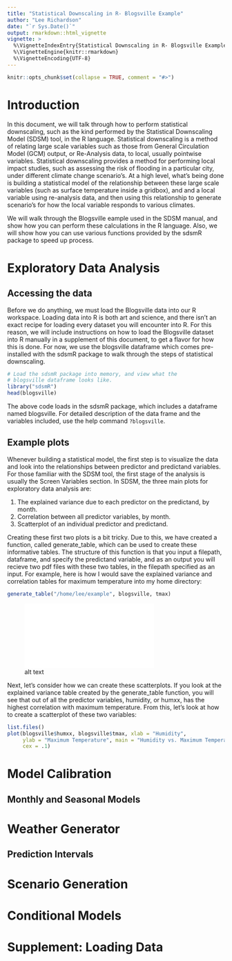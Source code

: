 ```yaml
---
title: "Statistical Downscaling in R- Blogsville Example"
author: "Lee Richardson"
date: "`r Sys.Date()`"
output: rmarkdown::html_vignette
vignette: >
  %\VignetteIndexEntry{Statistical Downscaling in R- Blogsville Example}
  %\VignetteEngine{knitr::rmarkdown}
  %\VignetteEncoding{UTF-8}
---
```



```r
knitr::opts_chunk$set(collapse = TRUE, comment = "#>")
```


# Introduction

In this document, we will talk through how to perform statistical downscaling, such as the kind performed by the Statistical Downscaling Model (SDSM) tool, in the R language. Statistical downscaling is a method of relating large scale variables such as those from General Circulation Model (GCM) output, or Re-Analysis data, to local, usually pointwise variables. Statistical downscaling provides a method for performing local impact studies, such as assessing the risk of flooding in a particular city, under different climate change scenario's. At a high level, what's being done is building a statistical model of the relationship between these large scale variables (such as surface temperature inside a gridbox), and and a local variable using re-analysis data, and then using this relationship to generate scenario's for how the local variable responds to various climates. 

We will walk through the Blogsville eample used in the SDSM manual, and show how you can perform these calculations in the R language. Also, we will show how you can use various functions provided by the sdsmR package to speed up process. 

# Exploratory Data Analysis 

## Accessing the data
Before we do anything, we must load the Blogsville data into our R workspace. Loading data into R is both art and science, and there isn't an exact recipe for loading every dataset you will encounter into R. For this reason, we will include instructions on how to load the Blogsville dataset into R manually in a supplement of this document, to get a flavor for how this is done. For now, we use the blogsville dataframe which comes pre-installed with the sdsmR package to walk through the steps of statistical downscaling. 

```r
# Load the sdsmR package into memory, and view what the 
# blogsville dataframe looks like. 
library("sdsmR")
head(blogsville)
```

The above code loads in the sdsmR package, which includes a dataframe named blogsville. For detailed description of the data frame and the variables included, use the help command `?blogsville`. 

## Example plots 

Whenever building a statistical model, the first step is to visualize the data and look into the relationships between predictor and predictand variables. For those familiar with the SDSM tool, the first stage of the analysis is usually the Screen Variables section. In SDSM, the three main plots for exploratory data analysis are:

1. The explained variance due to each predictor on the predictand, by month. 
1. Correlation between all predictor variables, by month. 
1. Scatterplot of an individual predictor and predictand. 

Creating these first two plots is a bit tricky. Due to this, we have created a function, called generate_table, which can be used to create these informative tables. The structure of this function is that you input a filepath, dataframe, and specify the predictand variable, and as an output you will recieve two pdf files with these two tables, in the filepath specified as an input. For example, here is how I would save the explained variance and correlation tables for maximum temperature into my home directory:

```r
generate_table("/home/lee/example", blogsville, tmax)
```

![alt text](example_cor_explained.pdf)

Next, let's consider how we can create these scatterplots. If you look at the explained variance table created by the generate_table function, you will see that out of all the predictor variables, humidity, or humxx, has the highest correlation with maximum temperature. From this, let's look at how to create a scatterplot of these two variables:

```r
list.files()
plot(blogsville$humxx, blogsville$tmax, xlab = "Humidity", 
     ylab = "Maximum Temperature", main = "Humidity vs. Maximum Temperature", 
     cex = .1)
```


# Model Calibration

## Monthly and Seasonal Models 


# Weather Generator

## Prediction Intervals 



# Scenario Generation 



# Conditional Models 



# Supplement: Loading Data


